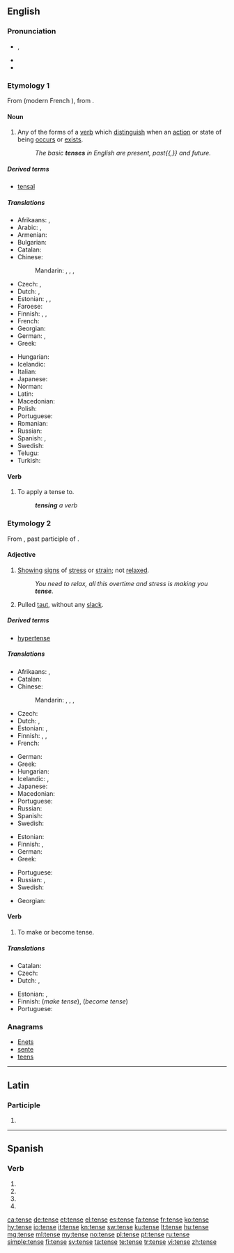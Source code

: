 ==English==
{{wikipedia|dab=tense}}

===Pronunciation===
* {{enPR|tĕns}}, {{IPA|/tɛns/|lang=en}}
* {{audio|en-us-tense.ogg|Audio (US)|lang=en}}
* {{rhymes|ɛns|lang=en}}

===Etymology 1===
From {{etyl|fro|en}} {{term|tens|lang=fro}} (modern French {{term|temps|lang=fr}}), from {{etyl|la|en}} {{term|tempus|lang=la}}.

====Noun====
{{en-noun}}

# {{context|grammar|lang=en}} Any of the forms of a [[verb]] which [[distinguish]] when an [[action]] or state of being [[occur]]s or [[exist]]s.
#: ''The basic '''tenses''' in English are present, past{{,}} and future.''

=====Derived terms=====
* [[tensal]]

=====Translations=====
{{trans-top|verb forms distinguishing time}}
* Afrikaans: {{t|af|tyd}}, {{t|af|tempus}}
* Arabic: {{t|ar|صيغة|tr=ṣīġa|f}}, {{t|ar|صيغة الفعل|tr=ṣīġatu 'l-fiʻl|f}}
* Armenian: {{t+|hy|ժամանակ|tr=žamanak|sc=Armn}}
* Bulgarian: {{t-needed|bg}}
* Catalan: {{t+|ca|temps}}
* Chinese:
*: Mandarin: {{t|cmn|時態|sc=Hani}}, {{t+|cmn|时态|tr=shítài|sc=Hani}}, {{t+|cmn|時制|sc=Hani}}, {{t+|cmn|时制|tr=shízhì|sc=Hani}}
* Czech: {{t+|cs|čas|m}}, {{t|cs|slovesný čas|m}}
* Dutch: {{t+|nl|tijd|m}}, {{t|nl|tempus|n}}
* Estonian: {{t|et|ajavorm}}, {{t+|et|aeg}}, {{t+|et|tempus}}
* Faroese: {{t+|fo|tíð|f}}
* Finnish: {{t|fi|aikaluokka}}, {{t+|fi|aikamuoto}}, {{t+|fi|tempus}}
* French: {{t+|fr|temps|m}}
* Georgian: {{t+|ka|დრო|sc=Geor}}
* German: {{t+|de|Zeit|f}}, {{t+|de|Tempus|n}}
* Greek: {{t+|el|χρόνος|m|tr=chrónos|sc=Grek}}
{{trans-mid}}
* Hungarian: {{t+|hu|igeidő}}
* Icelandic: {{t+|is|tíð|f}}
* Italian: {{t+|it|tempo|m}}
* Japanese: {{t+|ja|時制|tr=[[じせい]], jisei}}
* Norman: {{t|nrf|temps du vèrbe|m}}
* Latin: {{t+|la|tempus|n}}
* Macedonian: {{t|mk|време|n|tr=vréme}}
* Polish: {{t+|pl|czas|m}}
* Portuguese: {{t+|pt|tempo|m}}
* Romanian: {{t-needed|ro}}
* Russian: {{t+|ru|время|n|tr=vrémja}}
* Spanish: {{t+|es|tiempo|m}}, {{t|es|tiempo gramatical|m}}
* Swedish: {{t+|sv|tempus|n}}
* Telugu: {{t+|te|కాలము}}
* Turkish: {{t+|tr|zaman}}
{{trans-bottom}}

====Verb====
{{en-verb|tens}}

# {{context|grammar|transitive|lang=en}} To apply a tense to.
#: '''''tensing''' a verb''

===Etymology 2===
From {{etyl|la|en}} {{term|tensus|lang=la}}, past participle of {{term|tendere||stretch}}.

====Adjective====
{{en-adj|er}}

# [[show|Showing]] [[sign]]s of [[stress]] or [[strain]]; not [[relax]]ed.
#: ''You need to relax, all this overtime and stress is making you '''tense'''.''
# Pulled [[taut]], without any [[slack]].

=====Derived terms=====
* [[hypertense]]

=====Translations=====
{{trans-top|showing stress or strain}}
* Afrikaans: {{t|af|gespanne}}, {{t|af|styf}}
* Catalan: {{t|ca|tens}}
* Chinese:
*: Mandarin: {{t+|cmn|緊|sc=Hani}}, {{t+|cmn|紧|tr=jǐn|sc=Hani}}, {{t+|cmn|緊張|sc=Hani}}, {{t|cmn|紧张|tr=jǐnzhāng|sc=Hani}}
* Czech: {{t|cs|napjatý|m}}
* Dutch: {{t+|nl|gespannen}}, {{t+|nl|strak}}
* Estonian: {{t|et|pingne}}, {{t|et|pinev}}
* Finnish: {{t+|fi|kireä}}, {{t|fi|jännittynyt}}, {{t+|fi|hermostunut}}
* French: {{t+|fr|tendu}}
{{trans-mid}}
* German: {{t+|de|gespannt}}
* Greek: {{t+|el|τεταμένος|m|tr=tetaménos|sc=Grek}}
* Hungarian: {{t+|hu|feszült}}
* Icelandic: {{t|is|upptrekktur}}, {{t+|is|órólegur}}
* Japanese: {{t+|ja|緊張|tr=きんちょうした, kinchō shita|alt=緊張した|sc=Jpan}}
* Macedonian: {{t|mk|напнат|tr=nápnat}}
* Portuguese: {{t+|pt|tenso}}
* Russian: {{t+|ru|напряжённый|tr=naprjažónnyj|sc=Cyrl}}
* Spanish: {{t+|es|tenso}}
* Swedish: {{t+|sv|spänd}}
{{trans-bottom}}

{{trans-top|pulled taut}}
* Estonian: {{t|et|pinguletõmmatud}}
* Finnish: {{t+|fi|kireä}}, {{t|fi|jännitetty}}
* German: {{t+|de|gespannt}}
* Greek: {{t+|el|τεντωμένος|m|tr=tentoménos|sc=Grek}}
{{trans-mid}}
* Portuguese: {{t|pt|estendido}}
* Russian: {{t+|ru|тугой|tr=tugój|sc=Cyrl}}, {{t+|ru|натянутый|tr=natjánutyj|sc=Cyrl}}
* Swedish: {{t+|sv|spänd}}
{{trans-bottom}}

{{checktrans-top}}
{{trans-mid}}
* Georgian: {{t-check|ka|დაძაბული|tr=dajabuli}}
{{trans-bottom}}

====Verb====
{{en-verb|tens}}

# To make or become tense.

=====Translations=====
{{trans-top|make or become tense}}
* Catalan: {{t+|ca|tesar}}
* Czech: {{t|cs|napnout}}
* Dutch: {{t+|nl|spannen}}, {{t|nl|opspannen}}
{{trans-mid}}
* Estonian: {{t|et|pinguldama}}, {{t|et|pingulduma}}
* Finnish: {{t+|fi|jännittää}} (''make tense''), {{t|fi|jännittyä}} (''become tense'')
* Portuguese: {{t+|pt|tensionar}}
{{trans-bottom}}

===Anagrams===
* [[Enets#English|Enets]]
* [[sente#English|sente]]
* [[teens#English|teens]]

----

==Latin==

===Participle===
{{la-part-form|tense}}

# {{inflection of|tensus||voc|m|s|lang=la}}

----

==Spanish==

===Verb===
{{es-verb-form}}

# {{es-verb form of|ending=ar|mood=imperative|pers=2|formal=yes|number=singular|tensar}}
# {{es-verb form of|ending=ar|mood=subjunctive|tense=present|pers=1|number=singular|tensar}}
# {{es-verb form of|ending=ar|mood=subjunctive|tense=present|pers=2|formal=yes|number=singular|tensar}}
# {{es-verb form of|ending=ar|mood=subjunctive|tense=present|pers=3|number=singular|tensar}}

[[ca:tense]]
[[de:tense]]
[[et:tense]]
[[el:tense]]
[[es:tense]]
[[fa:tense]]
[[fr:tense]]
[[ko:tense]]
[[hy:tense]]
[[io:tense]]
[[it:tense]]
[[kn:tense]]
[[sw:tense]]
[[ku:tense]]
[[lt:tense]]
[[hu:tense]]
[[mg:tense]]
[[ml:tense]]
[[my:tense]]
[[no:tense]]
[[pl:tense]]
[[pt:tense]]
[[ru:tense]]
[[simple:tense]]
[[fi:tense]]
[[sv:tense]]
[[ta:tense]]
[[te:tense]]
[[tr:tense]]
[[vi:tense]]
[[zh:tense]]